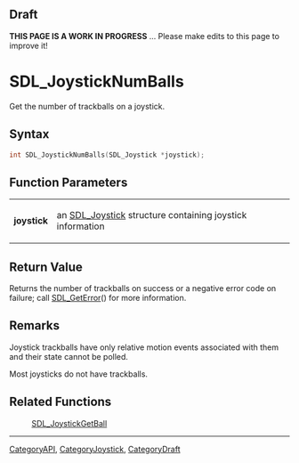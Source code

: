 
== Draft ==


'''THIS PAGE IS A WORK IN PROGRESS''' ... Please make edits to this page to improve it!


= SDL_JoystickNumBalls =

Get the number of trackballs on a joystick.

== Syntax ==

<syntaxhighlight lang='c'>
int SDL_JoystickNumBalls(SDL_Joystick *joystick);
</syntaxhighlight>

== Function Parameters ==

{|
|'''joystick'''
|an [[SDL_Joystick]] structure containing joystick information
|}

== Return Value ==

Returns the number of trackballs on success or a negative error code on
failure; call [[SDL_GetError]]() for more information.



== Remarks ==

Joystick trackballs have only relative motion events associated with them
and their state cannot be polled.

Most joysticks do not have trackballs.

== Related Functions ==

:[[SDL_JoystickGetBall]]

----
[[CategoryAPI]], [[CategoryJoystick]], [[CategoryDraft]]


